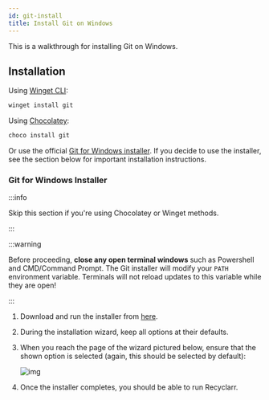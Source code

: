 ```yaml
---
id: git-install
title: Install Git on Windows
---
```


This is a walkthrough for installing Git on Windows.

## Installation

Using [Winget CLI](https://winget.run/pkg/Git/Git):

```cmd
winget install git
```

Using [Chocolatey](https://community.chocolatey.org/packages/git):

```cmd
choco install git
```

Or use the official [Git for Windows installer](https://gitforwindows.org/). If you decide to use
the installer, see the section below for important installation instructions.

### Git for Windows Installer

:::info

Skip this section if you're using Chocolatey or Winget methods.

:::

:::warning

Before proceeding, **close any open terminal windows** such as Powershell and CMD/Command Prompt.
The Git installer will modify your `PATH` environment variable. Terminals will not reload updates to
this variable while they are open!

:::

1. Download and run the installer from [here](https://gitforwindows.org/).

1. During the installation wizard, keep all options at their defaults.

1. When you reach the page of the wizard pictured below, ensure that the shown option is selected
   (again, this should be selected by default):

   ![img](/doc-img/git-setup-add-path.png)

1. Once the installer completes, you should be able to run Recyclarr.
